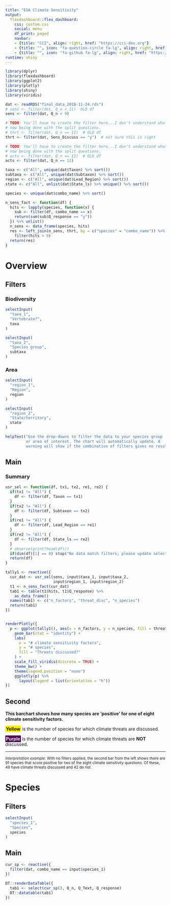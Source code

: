 ```yaml
---
title: "ESA Climate Sensitivity"
output: 
  flexdashboard::flex_dashboard:
    css: custom.css
    social: menu
    df_print: paged
    navbar:
    - {title: "CCI", align: right, href: "https://cci-dev.org"}
    - {title: "", icon: "fa-question-circle fa-lg", align: right, href: "mailto:adelach@defenders.org?subject=ESA climate sensitivity"}
    - {title: "", icon: "fa-github fa-lg", align: right, href: "https://github.com/Defenders-CCI/"}
runtime: shiny
---
```


```r
library(dplyr)
library(flexdashboard)
library(ggplot2)
library(plotly)
library(shiny)
library(viridis)

dat <- readRDS("final_data_2018-11-24.rds")
# sens <- filter(dat, Q_n < 11)  OLD df
sens <- filter(dat, Q_n < 9)

# TODO: You'll have to create the filter here...I don't understand what is
# now being done with the split questions.
# thrt <- filter(dat, Q_n == 11)  # OLD df
thrt <- filter(dat, Sens_Discuss == "y")  # not sure this is right

# TODO: You'll have to create the filter here...I don't understand what is
# now being done with the split questions.
# acts <- filter(dat, Q_n == 12)  # OLD df
acts <- filter(dat, Q_n == 12)

taxa <- c("All", unique(dat$Taxon) %>% sort())
subtaxa <- c("All", unique(dat$Subtaxon) %>% sort())
region <- c("All", unique(dat$Lead_Region) %>% sort())
state <- c("All", unlist(dat$State_ls) %>% unique() %>% sort())

species <- unique(dat$combo_name) %>% sort()

n_sens_fact <- function(df) {
  hits <- lapply(species, function(x) {
    sub <- filter(df, combo_name == x)
    return(sum(sub$Q_response == "y"))
  }) %>% unlist()
  n_sens <- data_frame(species, hits) 
  res <- left_join(n_sens, thrt, by = c("species" = "combo_name")) %>%
    filter(hits > 0)
  return(res)
}

```

Overview
=====================================================

Filters {.sidebar}
-----------------------------------------------------
### Biodiversity

```r
selectInput(
  "taxa_1",
  "Vertebrate?",
  taxa
)

selectInput(
  "taxa_2",
  "Species group",
  subtaxa
)
```

### Area

```r
selectInput(
  "region_1",
  "Region",
  region
)

selectInput(
  "region_2",
  "State/territory",
  state
)
```

```r
helpText("Use the drop-downs to filter the data to your species group
         or area of interest. The chart will automatically update. A
         warning will show if the combination of filters gives no results.")
```

Main {data-width=750}
-----------------------------------------------------

### Summary

```r
usr_sel <- function(df, tx1, tx2, re1, re2) {
  if(tx1 != "All") {
    df <- filter(df, Taxon == tx1)
  }
  if(tx2 != "All") {
    df <- filter(df, Subtaxon == tx2)
  }
  if(re1 != "All") {
    df <- filter(df, Lead_Region == re1)
  }
  if(re2 != "All") {
    df <- filter(df, State_ls == re2)
  }
  # observe(print(head(df)))
  if(dim(df)[1] == 0) stop("No data match filters; please update selections.")
  return(df)
}

tally1 <- reactive({ 
  cur_dat <- usr_sel(sens, input$taxa_1, input$taxa_2,
                     input$region_1, input$region_2)
  t1 <- n_sens_fact(cur_dat)
  tab1 <- table(t1$hits, t1$Q_response) %>%
    as_data_frame()
  names(tab1) <- c("n_factors", "threat_disc", "n_species")
  return(tab1)
})


renderPlotly({
  p <- ggplot(tally1(), aes(x = n_factors, y = n_species, fill = threat_disc)) +
    geom_bar(stat = "identity") +
    labs(
      x = "# climate sensitivity factors",
      y = "# species",
      fill = "Threats discussed?"
    ) +
    scale_fill_viridis(discrete = TRUE) +
    theme_bw() +
    theme(legend.position = "none")
    ggplotly(p) %>%
      layout(legend = list(orientation = "h"))
})
```

Second {data-width=240}
-----------------------------------------------------
**This barchart shows how many species are 'positive' for one of eight climate 
sensitivity factors.**

<span style='font-weight:bold;background-color:#FDED00;padding:2px'>Yellow</span> 
is the number of species for which climate threats are discussed.

<span style='font-weight:bold;color:#e9e9e9;background-color:#4E0054;padding:2px'>Purple</span> 
is the number of species for which climate threats are <span style='font-weight:bold'>NOT</span> discussed.

<hr>

<span style='font-size:smaller'>
_Interpretation example:_ With no filters applied, the second bar from the left
shows there are 91 species that score positive for two of the eight climate
sensitivity questions. Of these, 49 have climate threats discussed and 42 do
not.
</span>

Species
=====================================================

Filters {.sidebar}
-----------------------------------------------------
```r
selectInput(
  "species_1",
  "Species",
  species
)
```

Main
-----------------------------------------------------
```r
cur_sp <- reactive({
  filter(dat, combo_name == input$species_1)
})

DT::renderDataTable({
  tab1 <- select(cur_sp(), Q_n, Q_Text, Q_response)
  DT::datatable(tab1)
})
```
